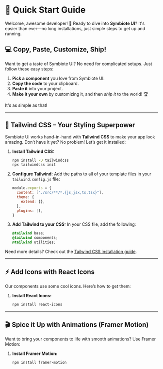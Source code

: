 
# 🚀 Quick Start Guide

Welcome, awesome developer! 🌟 Ready to dive into **Symbiote UI**? It's easier than ever—no long installations, just simple steps to get up and running.

## 💻 Copy, Paste, Customize, Ship!
Want to get a taste of Symbiote UI? No need for complicated setups. Just follow these easy steps:

1. **Pick a component** you love from Symbiote UI.
2. **Copy the code** to your clipboard.
3. **Paste it** into your project.
4. **Make it your own** by customizing it, and then *ship it* to the world! 🏆

It's as simple as that!

---

## 🌈 Tailwind CSS – Your Styling Superpower

Symbiote UI works hand-in-hand with **Tailwind CSS** to make your app look amazing. Don’t have it yet? No problem! Let’s get it installed:


1. **Install Tailwind CSS:**
   ```bash copy
   npm install -D tailwindcss
   npx tailwindcss init
   ```

2. **Configure Tailwind:**
   Add the paths to all of your template files in your `tailwind.config.js` file:
   ```javascript copy
   module.exports = {
     content: ["./src/**/*.{js,jsx,ts,tsx}"],
     theme: {
       extend: {},
     },
     plugins: [],
   }
   ```

3. **Add Tailwind to your CSS:**
   In your CSS file, add the following:
   ```css copy
   @tailwind base;
   @tailwind components;
   @tailwind utilities;
   ```

Need more details? Check out the [Tailwind CSS installation guide](https://tailwindcss.com/docs/installation).

---

## ⚡ Add Icons with React Icons

Our components use some cool icons. Here’s how to get them:

1. **Install React Icons:**
   ```bash copy
   npm install react-icons
   ```

---

## 🎬 Spice it Up with Animations (Framer Motion)

Want to bring your components to life with smooth animations? Use Framer Motion:

1. **Install Framer Motion:**
   ```bash copy
   npm install framer-motion
   ```

